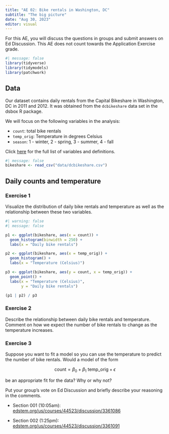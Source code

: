 ```yaml
---
title: "AE 02: Bike rentals in Washington, DC"
subtitle: "The big picture"
date: "Aug 30, 2023"
editor: visual
---
```


::: callout-important
For this AE, you will discuss the questions in groups and submit answers on Ed Discussion. This AE does not count towards the Application Exercise grade.
:::

```r
#| message: false
library(tidyverse)
library(tidymodels)
library(patchwork)
```

## Data

Our dataset contains daily rentals from the Capital Bikeshare in Washington, DC in 2011 and 2012. It was obtained from the `dcbikeshare` data set in the dsbox R package.

We will focus on the following variables in the analysis:

-   `count`: total bike rentals
-   `temp_orig`: Temperature in degrees Celsius
-   `season`: 1 - winter, 2 - spring, 3 - summer, 4 - fall

Click [here](https://rstudio-education.github.io/dsbox/reference/dcbikeshare.html) for the full list of variables and definitions.

```r
#| message: false
bikeshare <- read_csv("data/dcbikeshare.csv")
```

## Daily counts and temperature

### Exercise 1

Visualize the distribution of daily bike rentals and temperature as well as the relationship between these two variables.

```r
#| warning: false
#| message: false

p1 <- ggplot(bikeshare, aes(x = count)) +
  geom_histogram(binwidth = 250) + 
  labs(x = "Daily bike rentals")

p2 <- ggplot(bikeshare, aes(x = temp_orig)) +
  geom_histogram() + 
  labs(x = "Temperature (Celsius)")

p3 <- ggplot(bikeshare, aes(y = count, x = temp_orig)) +
  geom_point() + 
  labs(x = "Temperature (Celsius)", 
       y = "Daily bike rentals")

(p1 | p2) / p3
```

### Exercise 2

Describe the relationship between daily bike rentals and temperature. Comment on how we expect the number of bike rentals to change as the temperature increases.

### Exercise 3

Suppose you want to fit a model so you can use the temperature to predict the number of bike rentals. Would a model of the form

$$\text{count} = \beta_0 + \beta_1 ~ \text{temp\_orig} + \epsilon$$

be an appropriate fit for the data? Why or why not?

Put your group's vote on Ed Discussion and briefly describe your reasoning in the comments.

-   Section 001 (10:05am): [edstem.org/us/courses/44523/discussion/3361086](https://edstem.org/us/courses/44523/discussion/3361086)

-   Section 002 (1:25pm): [edstem.org/us/courses/44523/discussion/3361091](https://edstem.org/us/courses/44523/discussion/3361091)
